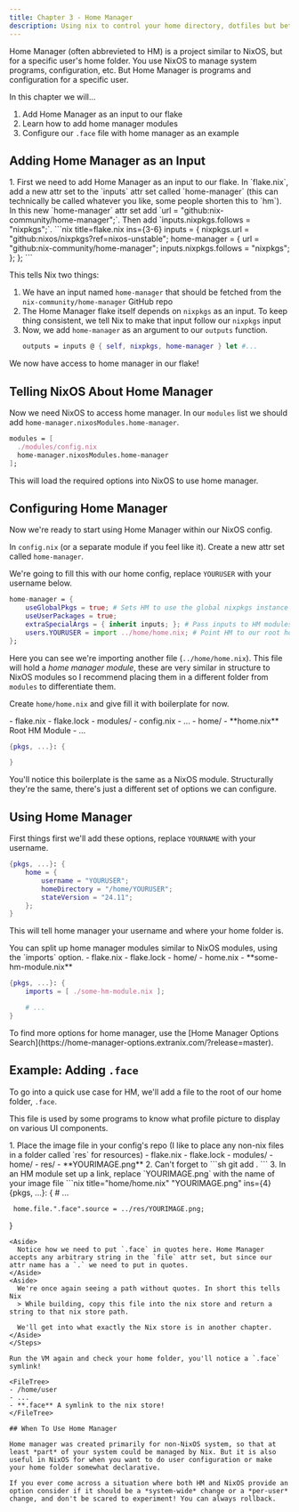 ```yaml
---
title: Chapter 3 - Home Manager
description: Using nix to control your home directory, dotfiles but better!
---
```



Home Manager (often abbrevieted to HM) is a project similar to NixOS, but for a specific user's home folder. You use NixOS to manage system programs, configuration, etc. But Home Manager is programs and configuration for a specific user.

In this chapter we will...

1. Add Home Manager as an input to our flake
2. Learn how to add home manager modules
3. Configure our `.face` file with home manager as an example

## Adding Home Manager as an Input

<Steps>
1. First we need to add Home Manager as an input to our flake.
   In `flake.nix`, add a new attr set to the `inputs` attr set called `home-manager` (this can technically be called whatever you like, some people shorten this to `hm`). 
   In this new `home-manager` attr set add `url = "github:nix-community/home-manager";`.
   Then add `inputs.nixpkgs.follows = "nixpkgs";`.
    ```nix title=flake.nix ins={3-6}
    inputs = {
        nixpkgs.url = "github:nixos/nixpkgs?ref=nixos-unstable";
        home-manager = {
            url = "github:nix-community/home-manager";
            inputs.nixpkgs.follows = "nixpkgs";
        };
    };
    ```
     
   This tells Nix two things:
   1. We have an input named `home-manager` that should be fetched from the `nix-community/home-manager` GitHub repo
   2. The Home Manager flake itself depends on `nixpkgs` as an input. To keep thing consistent, we tell Nix to make that input follow our `nixpkgs` input
2. Now, we add `home-manager` as an argument to our `outputs` function.
   ```nix title=flake.nix ins=", home-manager"
   outputs = inputs @ { self, nixpkgs, home-manager } let #...
   ```
</Steps>
  
We now have access to home manager in our flake!

## Telling NixOS About Home Manager

Now we need NixOS to access home manager. 
In our `modules` list we should add `home-manager.nixosModules.home-manager`. 

```nix title=flake.nix ins={3}
modules = [
  ./modules/config.nix
  home-manager.nixosModules.home-manager
];
```

This will load the required options into NixOS to use home manager.

## Configuring Home Manager

Now we're ready to start using Home Manager within our NixOS config.

In `config.nix` (or a separate module if you feel like it). Create a new attr set called `home-manager`. 

We're going to fill this with our home config, replace `YOURUSER` with your username below.

```nix title=config.nix "YOURUSER"
home-manager = {
    useGlobalPkgs = true; # Sets HM to use the global nixpkgs instance
    useUserPackages = true;
    extraSpecialArgs = { inherit inputs; }; # Pass inputs to HM modules too
    users.YOURUSER = import ../home/home.nix; # Point HM to our root home manager module for user "YOURNAME"
};
```

Here you can see we're importing another file (`../home/home.nix`). This file will hold a *home manager module*, these are very similar in structure to NixOS modules so I recommend placing them in a different folder from `modules` to differentiate them.

Create `home/home.nix` and give fill it with boilerplate for now.

<FileTree>
- flake.nix
- flake.lock
- modules/
  - config.nix
  - ...
- home/
  - **home.nix** Root HM Module
  - ...
</FileTree>

```nix title=home/home.nix 
{pkgs, ...}: {

}
```

<Aside>
You'll notice this boilerplate is the same as a NixOS module. Structurally they're the same, there's just a different set of options we can configure.
</Aside>

## Using Home Manager

First things first we'll add these options, replace `YOURNAME` with your username.

```nix title=home/home.nix "YOURUSER" ins={2-6}
{pkgs, ...}: {
    home = {
        username = "YOURUSER";
        homeDirectory = "/home/YOURUSER";
        stateVersion = "24.11";
    };
}
```

This will tell home manager your username and where your home folder is.

<Aside>
You can split up home manager modules similar to NixOS modules, using the `imports` option.

<FileTree>
- flake.nix
- flake.lock
- home/
  - home.nix
  - **some-hm-module.nix**
</FileTree>

```nix title=home/home.nix ins={2} "./some-hm-module.nix"
{pkgs, ...}: {
    imports = [ ./some-hm-module.nix ];

    # ...
}
```
</Aside>

<Aside title="Explore More!" type="tip">
To find more options for home manager, use the [Home Manager Options Search](https://home-manager-options.extranix.com/?release=master).
</Aside>

<LinkCard target="_blank" title="Home Manager Option Search" href="https://home-manager-options.extranix.com/?release=master" />

## Example: Adding `.face`

To go into a quick use case for HM, we'll add a file to the root of our home folder, `.face`. 

This file is used by some programs to know what profile picture to display on various UI components.

<Steps>
1. Place the image file in your config's repo (I like to place any non-nix files in a folder called `res` for resources)
   <FileTree>
   - flake.nix
   - flake.lock
   - modules/
   - home/
   - res/
     - **YOURIMAGE.png**
   </FileTree>
2. Can't forget to
   ```sh
   git add .
   ```
3. In an HM module set up a link, replace `YOURIMAGE.png` with the name of your image file
   ```nix title="home/home.nix" "YOURIMAGE.png" ins={4}
   {pkgs, ...}: {
     # ...

     home.file.".face".source = ../res/YOURIMAGE.png;
   }
   ```
   <Aside>
     Notice how we need to put `.face` in quotes here. Home Manager accepts any arbitrary string in the `file` attr set, but since our attr name has a `.` we need to put in quotes.
   </Aside>
   <Aside>
     We're once again seeing a path without quotes. In short this tells Nix
     > While building, copy this file into the nix store and return a string to that nix store path.
     
     We'll get into what exactly the Nix store is in another chapter.
   </Aside>
</Steps>

Run the VM again and check your home folder, you'll notice a `.face` symlink!

<FileTree>
- /home/user
  - ...
  - **.face** A symlink to the nix store!
</FileTree>

## When To Use Home Manager

Home manager was created primarily for non-NixOS system, so that at least *part* of your system could be managed by Nix. But it is also useful in NixOS for when you want to do user configuration or make your home folder somewhat declarative. 

If you ever come across a situation where both HM and NixOS provide an option consider if it should be a *system-wide* change or a *per-user* change, and don't be scared to experiment! You can always rollback.
